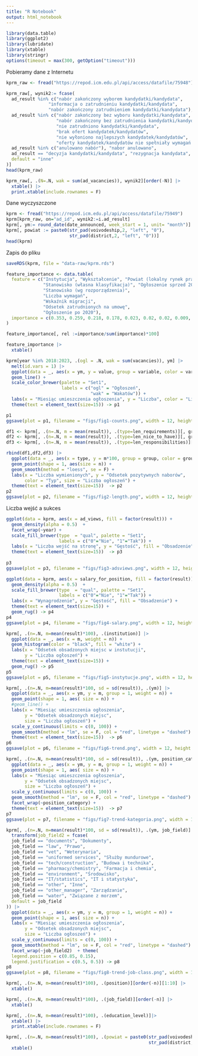 ```yaml
---
title: "R Notebook"
output: html_notebook
---
```


```r
library(data.table)
library(ggplot2)
library(lubridate)
library(xtable)
library(stringr)
options(timeout = max(300, getOption("timeout")))
```

Pobieramy dane z Internetu 
```r
kprm_raw <- fread("https://repod.icm.edu.pl/api/access/datafile/75948")

kprm_raw[, wynik2:= fcase(
  ad_result %in% c("nabór zakończony wyborem kandydatki/kandydata", 
                "informacja o zatrudnieniu kandydatki/kandydata", 
                "nabór zakończony zatrudnieniem kandydatki/kandydata"), "zatrudniono",
  ad_result %in% c("nabór zakończony bez wyboru kandydatki/kandydata", 
                   "nabór zakończony bez zatrudnienia kandydatki/kandydata", 
                   "nie zatrudniono kandydatki/kandydata",
                   "brak ofert kandydatek/kandydatów", 
                   "nie wyłoniono najlepszych kandydatek/kandydatów", 
                   "oferty kandydatek/kandydatów nie spełniały wymagań formalnych"), "nie zatrudniono",
  ad_result %in% c("anulowano nabór"), "nabor anulowano",
  ad_result == "decyzja kandydatki/kandydata", "rezygnacja kandydata",
  default = "inne"
)]
head(kprm_raw)
```


```r
kprm_raw[, .(N=.N, wak = sum(ad_vacancies)), wynik2][order(-N)] |>
  xtable() |>
  print.xtable(include.rownames = F)
```

Dane wyczyszczone

```r
kprm <- fread("https://repod.icm.edu.pl/api/access/datafile/75949")
kprm[kprm_raw, on="ad_id", wynik2:=i.ad_result]
kprm[, ym:= round_date(date_announced, week_start = 1, unit= "month")]
kprm[, powiat := paste0(str_pad(voivodeship,2, "left", "0"), 
                        str_pad(district,2, "left", "0"))]
head(kprm)
```
Zapis do pliku

```r
saveRDS(kprm, file = "data-raw/kprm.rds")
```

```r
feature_importance <- data.table(
  feature = c("Instytucja", "Wykształcenie", "Powiat (lokalny rynek pracy)", 
              "Stanowisko (własna klasyfikacja)", "Ogłoszenie sprzed 2020", 
              "Stanowisko (wg rozporządzenia)", 
              "Liczba wymagań", 
              "Wskaźnik migracji", 
              "Odsetek zatrudnionych na umowę",
              "Ogłoszenie po 2020"),
  importance = c(0.353, 0.259, 0.218, 0.178, 0.023, 0.02, 0.02, 0.009, 0.009, 0.007)
)

feature_importance[, rel :=importance/sum(importance)*100]

feature_importance |> 
  xtable()
```

```r
kprm[year %in% 2018:2023, .(ogl = .N, wak = sum(vacancies)), ym] |>
  melt(id.vars = 1) |>
  ggplot(data = _, aes(x = ym, y = value, group = variable, color = variable)) +
  geom_line() +
  scale_color_brewer(palette = "Set1",
                     labels = c("ogl" = "Ogłoszeń", 
                                "wak" = "Wakatów")) + 
  labs(x = "Miesiąc umieszczenia ogłoszenia", y = "Liczba", color = "Liczba") +
  theme(text = element_text(size=15)) -> p1

p1
ggsave(plot = p1, filename = "figs/fig1-counts.png", width = 12, height = 6.75, units = "in", dpi = 300)
```

```r
df1 <- kprm[, .(n=.N, m = mean(result)), .(type=len_requirements)][, group := "Wymagania"]
df2 <- kprm[, .(n=.N, m = mean(result)), .(type=len_nice_to_have)][, group := "Wymagania dodatkowe"]
df3 <- kprm[, .(n=.N, m = mean(result)), .(type=len_responsibilities)][, group := "Obowiązki"]

rbind(df1,df2,df3) |>
  ggplot(data = _, aes(x = type, y = m*100, group = group, color = group)) +
  geom_point(shape = 1, aes(size = n)) +
  geom_smooth(method = "loess", se = F) +
  labs(x = "Liczba wymienionych", y = "Odsetek pozytywnych naborów", 
       color = "Typ", size = "Liczba ogłoszeń") +
  theme(text = element_text(size=15))  -> p2
p2
ggsave(plot = p2, filename = "figs/fig2-length.png", width = 12, height = 6.75, units = "in", dpi = 300)
```

Liczba wejść a sukces

```r
ggplot(data = kprm, aes(x = ad_views, fill = factor(result))) +
  geom_density(alpha = 0.5)  +
  facet_wrap(~year) +
  scale_fill_brewer(type  = "qual", palette = "Set1",
                    labels = c("0"="Nie", "1"="Tak")) +
  labs(x = "Liczba wejść na stronę", y = "Gęstość", fill = "Obsadzenie") +
  theme(text = element_text(size=15))  -> p3
  
p3
ggsave(plot = p3, filename = "figs/fig3-adsviews.png", width = 12, height = 6.75, units = "in", dpi = 300)
```


```r
ggplot(data = kprm, aes(x = salary_for_position, fill = factor(result))) +
  geom_density(alpha = 0.5)  +
  scale_fill_brewer(type  = "qual", palette = "Set1",
                    labels = c("0"="Nie", "1"="Tak")) +
  labs(x = "Wynagrodzenie", y = "Gęstość", fill = "Obsadzenie") +
  theme(text = element_text(size=15)) + 
  geom_rug() -> p4
p4
ggsave(plot = p4, filename = "figs/fig4-salary.png", width = 12, height = 6.75, units = "in", dpi = 300)
```

```r
kprm[, .(n=.N, m=mean(result)*100), .(institution)] |>
  ggplot(data = _, aes(x = m, weight = n)) +
  geom_histogram(color = "black", fill = "white") +
  labs(x = "Odsetek obsadzonych miejsc w instutucji",
       y = "Liczba ogłoszeń") +
  theme(text = element_text(size=15)) +
  geom_rug() -> p5
p5
ggsave(plot = p5, filename = "figs/fig5-instytucje.png", width = 12, height = 6.75, units = "in", dpi = 300)
```


```r
kprm[, .(n=.N, m=mean(result)*100, sd = sd(result)), .(ym)] |>
  ggplot(data = _, aes(x = ym, y = m, group = 1, weight = n)) +
  geom_point(shape = 1, aes( size = n)) + 
  #geom_line() + 
  labs(x = "Miesiąc umieszczenia ogłoszenia",
       y = "Odsetek obsadzonych miejsc",
       size = "Liczba ogłoszeń") +
  scale_y_continuous(limits = c(0, 100)) +
  geom_smooth(method = "lm", se = F, col = "red", linetype = "dashed") +
  theme(text = element_text(size=15))  -> p6
p6
ggsave(plot = p6, filename = "figs/fig6-trend.png", width = 12, height = 6.75, units = "in", dpi = 300)
```

```r
kprm[, .(n=.N, m=mean(result)*100, sd = sd(result)), .(ym, position_category)] |>
  ggplot(data = _, aes(x = ym, y = m, group = 1, weight = n)) +
  geom_point(shape = 1, aes( size = n)) + 
  labs(x = "Miesiąc umieszczenia ogłoszenia",
       y = "Odsetek obsadzonych miejsc",
       size = "Liczba ogłoszeń") +
  scale_y_continuous(limits = c(0, 100)) +
  geom_smooth(method = "lm", se = F, col = "red", linetype = "dashed") +
  facet_wrap(~position_category) +
  theme(text = element_text(size=15))  -> p7
p7
ggsave(plot = p7, filename = "figs/fig7-trend-kategoria.png", width = 12, height = 6.75, units = "in", dpi = 300)
```

```r
kprm[, .(n=.N, m=mean(result)*100, sd = sd(result)), .(ym, job_field)] |>
  transform(job_field2 = fcase(
  job_field == "documents", "Dokumenty",
  job_field == "law", "Prawo",
  job_field == "vet", "Weterynaria",
  job_field == "uniformed services", "Służby mundurowe",
  job_field == "tech/construction", "Budowa i technika",
  job_field == "pharmacy/chemistry", "Farmacja i chemia",
  job_field == "environment", "Środowisko",
  job_field == "IT/statistics", "IT i statystyka",
  job_field == "other", "Inne",
  job_field == "other_manager", "Zarządzanie",
  job_field == "water", "Związane z morzem",
  default = job_field
)) |> 
  ggplot(data = _, aes(x = ym, y = m, group = 1, weight = n)) +
  geom_point(shape = 1, aes( size = n)) + 
  labs(x = "Miesiąc umieszczenia ogłoszenia",
       y = "Odsetek obsadzonych miejsc",
       size = "Liczba ogłoszeń") +
  scale_y_continuous(limits = c(0, 100)) +
  geom_smooth(method = "lm", se = F, col = "red", linetype = "dashed") +
  facet_wrap(~job_field2)  + theme(
  legend.position = c(0.85, 0.15),
  legend.justification = c(0.5, 0.5)) -> p8
p8
ggsave(plot = p8, filename = "figs/fig8-trend-job-class.png", width = 12, height = 6.75, units = "in", dpi = 300)
```

```r
kprm[, .(n=.N, m=mean(result)*100), .(position)][order(-n)][1:10] |>
  xtable()
```

```r
kprm[, .(n=.N, m=mean(result)*100), .(job_field)][order(-n)] |>
  xtable()
```

```r
kprm[, .(n=.N, m=mean(result)*100), .(education_level)]|>
  xtable() |>
  print.xtable(include.rownames = F)
```

```r
kprm[, .(n=.N, m=mean(result)*100), .(powiat = paste0(str_pad(voivodeship,2, "left", "0"), 
                                                      str_pad(district,2, "left", "0")))][order(-n)][1:10] |>
  xtable()

```

